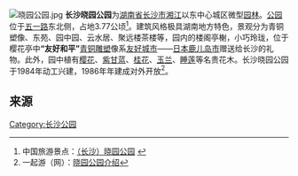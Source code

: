 [[File:晓园公园.jpg|thumb]]
'''长沙晓园公园'''为[[湖南省|湖南省]][[长沙市|长沙市]][[湘江|湘江]]以东中心城区微型[[园林|园林]]。[[公园|公园]]位于[[五一路_(长沙市)|五一路]]东北侧，占地3.77公顷<ref>中国旅游景点：[http://www.dalu.com/china/hunan/changsa/chang11.html （长沙）晓园公园] {{webarchive|url=https://web.archive.org/web/20080820115334/http://www.dalu.com/china/hunan/changsa/chang11.html |date=2008-08-20 }}</ref>。建筑风格极具湖南地方特色，景观分为青铜塑像、东苑、园中园、云水居、聚远楼茶楼等，园内的楼阁亭榭，小巧玲珑，位于樱花亭中'''“友好和平”'''[[青铜|青铜]][[雕塑|雕塑]]像系[[友好城市|友好城市]]——[[日本|日本]][[鹿儿岛市|鹿儿岛市]]赠送给长沙的礼物。此外，园中植有[[樱花|樱花]]、[[紫甘蓝|紫甘蓝]]、[[桂花|桂花]]、[[玉兰|玉兰]]、[[睡莲|睡莲]]等名贵花木。长沙晓园公园于1984年动工兴建，1986年年建成对外开放<ref>一起游（网）：[http://www.17u.com/destination/s_detail_2122.html 晓园公园介绍]</ref>。

== 来源 ==
{{Reflist}}
{{长沙公园}}
[[Category:长沙公园|Category:长沙公园]]